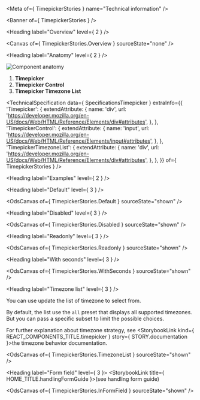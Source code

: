 
<Meta of={ TimepickerStories } name="Technical information" />

<Banner of={ TimepickerStories } />

<Heading label="Overview" level={ 2 } />

<Canvas of={ TimepickerStories.Overview } sourceState="none" />

<Heading label="Anatomy" level={ 2 } />

![Component anatomy](components/timepicker/anatomy-tech.png "Component anatomy")

1. **Timepicker**
2. **Timepicker Control**
3. **Timepicker Timezone List**

<TechnicalSpecification
  data={ SpecificationsTimepicker }
  extraInfo={{
    'Timepicker': {
      extendAttribute: {
        name: 'div',
        url: 'https://developer.mozilla.org/en-US/docs/Web/HTML/Reference/Elements/div#attributes',
      },
    },
    'TimepickerControl': {
      extendAttribute: {
        name: 'input',
        url: 'https://developer.mozilla.org/en-US/docs/Web/HTML/Reference/Elements/input#attributes',
      },
    },
    'TimepickerTimezoneList': {
      extendAttribute: {
        name: 'div',
        url: 'https://developer.mozilla.org/en-US/docs/Web/HTML/Reference/Elements/div#attributes',
      },
    },
  }}
  of={ TimepickerStories } />

<Heading label="Examples" level={ 2 } />

<Heading label="Default" level={ 3 } />

<OdsCanvas of={ TimepickerStories.Default } sourceState="shown" />

<Heading label="Disabled" level={ 3 } />

<OdsCanvas of={ TimepickerStories.Disabled } sourceState="shown" />

<Heading label="Readonly" level={ 3 } />

<OdsCanvas of={ TimepickerStories.Readonly } sourceState="shown" />

<Heading label="With seconds" level={ 3 } />

<OdsCanvas of={ TimepickerStories.WithSeconds } sourceState="shown" />

<Heading label="Timezone list" level={ 3 } />

You can use update the list of timezone to select from.

By default, the list use the `all` preset that displays all supported timezones. But you can pass a specific subset to limit the possible choices.

For further explanation about timezone strategy, see <StorybookLink kind={ REACT_COMPONENTS_TITLE.timepicker } story={ STORY.documentation }>the timezone behavior documentation</StorybookLink>.

<OdsCanvas of={ TimepickerStories.TimezoneList } sourceState="shown" />

<Heading label="Form field" level={ 3 }>
  <StorybookLink title={ HOME_TITLE.handlingFormGuide }>(see handling form guide)</StorybookLink>
</Heading>

<OdsCanvas of={ TimepickerStories.InFormField } sourceState="shown" />
